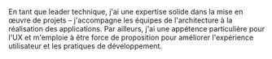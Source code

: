 En tant que leader technique, j'ai une expertise solide dans la mise en œuvre de projets – j'accompagne les équipes de l'architecture à la réalisation des applications. Par ailleurs, j'ai une appétence particulière pour l'UX et m'emploie à être force de proposition pour améliorer l'expérience utilisateur et les pratiques de développement.